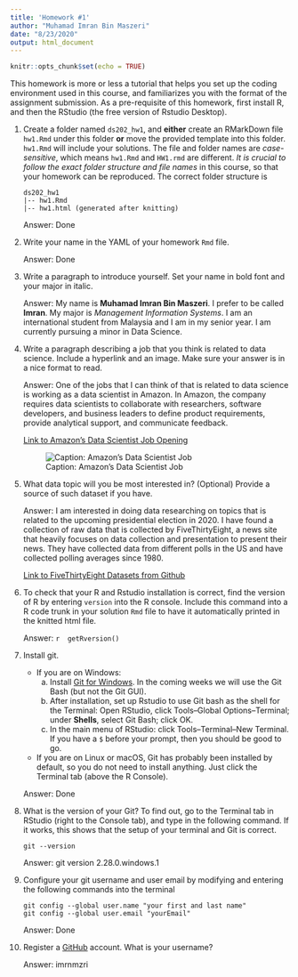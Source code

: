 ```yaml
---
title: 'Homework #1'
author: "Muhamad Imran Bin Maszeri"
date: "8/23/2020"
output: html_document
---
```


```r
knitr::opts_chunk$set(echo = TRUE)
```

This homework is more or less a tutorial that helps you set up the coding environment used in this course, and familiarizes you with the format of the assignment submission. 
As a pre-requisite of this homework, first install R, and then the RStudio (the free version of Rstudio Desktop). 

1. Create a folder named `ds202_hw1`, and **either** create an RMarkDown file `hw1.Rmd` under this folder **or** move the provided template into this folder. `hw1.Rmd` will include your solutions. The file and folder names are *case-sensitive*, which means `hw1.Rmd` and `HW1.rmd` are different. *It is crucial to follow the exact folder structure and file names* in this course, so that your homework can be reproduced. The correct folder structure is

    ```
    ds202_hw1
    |-- hw1.Rmd
    |-- hw1.html (generated after knitting)
    ```
    
    Answer: Done

2. Write your name in the YAML of your homework `Rmd` file.

    Answer: Done

3. Write a paragraph to introduce yourself. Set your name in bold font and your major in italic. 

    Answer: My name is **Muhamad Imran Bin Maszeri**. I prefer to be called **Imran**. My 
    major is *Management Information Systems*. I am an international student from
    Malaysia and I am in my senior year. I am currently pursuing a minor in Data Science.
  
4. Write a paragraph describing a job that you think is related to data science. Include a hyperlink and an image. Make sure your answer is in a nice format to read. 

    Answer: One of the jobs that I can think of that is related to data science is working as
    a data scientist in Amazon. In Amazon, the company requires data scientists to collaborate
    with researchers, software developers, and business leaders to define product
    requirements, provide analytical support, and communicate feedback.
    
    [Link to Amazon's Data Scientist Job Opening](https://www.amazon.jobs/en/jobs/991758/data-scientist)
    
    ![Caption: Amazon's Data Scientist Job](job.png)
    
  
5. What data topic will you be most interested in? (Optional) Provide a source of such dataset if you have.

    Answer: I am interested in doing data researching on topics that is related to the
    upcoming presidential election in 2020. I have found a collection of raw data that
    is collected by FiveThirtyEight, a news site that heavily focuses on data
    collection and presentation to present their news. They have collected data from
    different polls in the US and have collected polling averages since 1980.
    
    [Link to FiveThirtyEight Datasets from Github](https://github.com/fivethirtyeight/data/tree/master/polls)

6. To check that your R and Rstudio installation is correct, find the version of R by entering `version` into the R console. Include this command into a R code trunk in your solution `Rmd` file to have it automatically printed in the knitted html file. 

    Answer:
    ```r
    getRversion()
    ```
  
7. Install git. 
    - If you are on Windows: 
        a. Install [Git for Windows](https://gitforwindows.org/). In the coming weeks we will use the Git Bash (but not the Git GUI). 
        b. After installation, set up Rstudio to use Git bash as the shell for the Terminal: Open RStudio, click Tools--Global Options--Terminal; under **Shells**, select Git Bash; click OK. 
        c. In the main menu of RStudio: click Tools--Terminal--New Terminal. If you have a `$` before your prompt, then you should be good to go.
    - If you are on Linux or macOS, Git has probably been installed by default, so you do not need to install anything. Just click the Terminal tab (above the R Console).

    Answer: Done
  
8. What is the version of your Git? To find out, go to the Terminal tab in RStudio (right to the Console tab), and type in the following command. If it works, this shows that the setup of your terminal and Git is correct. 
<!-- Then explore the bash command line and Git. -->

    ```
    git --version
    ```

    Answer: git version 2.28.0.windows.1
  
9. Configure your git username and user email by modifying and entering the following commands into the terminal

    ```
    git config --global user.name "your first and last name"
    git config --global user.email "yourEmail"
    ```

    Answer: Done
  

10. Register a [GitHub](https://www.github.com) account. What is your username?

    Answer: imrnmzri